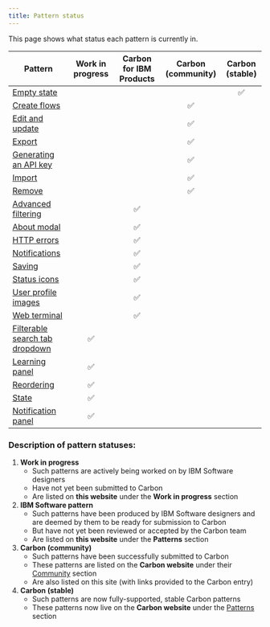 ```yaml
---
title: Pattern status
---
```


<PageDescription>

This page shows what status each pattern is currently in.

</PageDescription>


| Pattern                                                                | Work in progress | Carbon for IBM Products | Carbon (community) | Carbon (stable) |
| ---------------------------------------------------------------------- | :---: | :---: | :---: | :---: |
| [Empty state](/patterns/empty-state/usage)                             | | | | ✅ |
| [Create flows](/patterns/creation-flows/usage)                         | | | ✅ | |
| [Edit and update](/patterns/edit)                                      | | | ✅ | |
| [Export](/patterns/exporting/usage)                                    | | | ✅ | |
| [Generating an API key](/patterns/generating-api-key/usage)            | | | ✅ | |
| [Import](/patterns/importing/usage)                                    | | | ✅ | |
| [Remove](/patterns/removing/usage)                                     | | | ✅ | |
| [Advanced filtering](/patterns/advanced-filtering/usage)               | | ✅ | | |
| [About modal](/patterns/about-modal/usage)                             | | ✅ | | |
| [HTTP errors](/patterns/http-errors/usage)                             | | ✅ | | |
| [Notifications](/patterns/notifications)                               | | ✅ | | |
| [Saving](/patterns/saving/usage)                                       | | ✅ | | |
| [Status icons](/patterns/status-icons)                                 | | ✅ | | |
| [User profile images](/patterns/user-profile-images)                   | | ✅ | | |
| [Web terminal](/patterns/web-terminal)                                 | | ✅ | | |
| [Filterable search tab dropdown](/wip/filterable-search-tab-dropdown)  | ✅ | | | |
| [Learning panel](/wip/learning-panel)                                  | ✅ | | | |
| [Reordering](/wip/reordering)                                          | ✅ | | | |
| [State](/wip/state)                                                    | ✅ | | | |
| [Notification panel](/wip/notification-panel)                          | ✅ | | | |


### Description of pattern statuses:

1. **Work in progress**
	- Such patterns are actively being worked on by IBM Software designers
	- Have not yet been submitted to Carbon
	- Are listed on **this website** under the **Work in progress** section
2. **IBM Software pattern**
    - Such patterns have been produced by IBM Software designers and are deemed by them to be ready for submission to Carbon
    - But have not yet been reviewed or accepted by the Carbon team
    - Are listed on **this website** under the **Patterns** section
3. **Carbon (community)**
    - Such patterns have been successfully submitted to Carbon
    - These patterns are listed on the **Carbon website** under their [Community](https://www.carbondesignsystem.com/community/patterns) section
    - Are also listed on this site (with links provided to the Carbon entry)
4. **Carbon (stable)**
    - Such patterns are now fully-supported, stable Carbon patterns
    - These patterns now live on the **Carbon website** under the [Patterns](https://www.carbondesignsystem.com/patterns/overview) section
